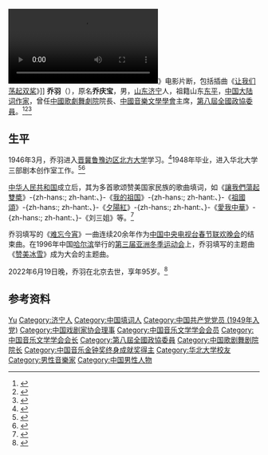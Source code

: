 {{Recent Death|time=2022-06-20T02:56:08+00:00}}
{{Infobox classical
| 中文名 = 乔羽
| 画像 = 
| 附注 =  
| 原文名 = 
| 拉丁字母 = 
| 国别 = {{PRC}}
| 出生日期 = {{birthdate|1927|11|16}}
| 出生地 = {{CHN-1912|山东省}}[[兖济道|兖济道]][[济宁县|济宁县]]
| 逝世日期 = {{deathdateandage|2022|6|19|1927|11|16}}
| 逝世地 = {{CHN}}[[北京市|北京市]]
| 职业 =  词作家
| 擅长作品类型 = 
| ancestor =山东[[东平|东平]]
| 代表作 = 《[[我的祖国_(中国)|我的祖国]]》、《[[让我们荡起双桨|让我们荡起双桨]]》、《[[人说山西好风光|人说山西好风光]]》、《[[难忘今宵|难忘今宵]]》、《[[大風車|大風車]]》
| 师从 = 
| 学生 = 
| 官方网站 = 
}}
[[File:Let_Us_Sway_Twin_Oars.ogv|thumb]]》电影片断，包括插曲《[[让我们荡起双桨|让我们荡起双桨]]》]]
'''乔羽'''（{{bd|1927年|11月16日|2022年|catIdx=Qiao,乔|6月19日}}），原名'''乔庆宝'''，男，[[山东|山东]][[济宁市|济宁]]人，祖籍山东[[东平|东平]]，[[中国大陆|中国大陆]][[词作家|词作家]]，曾任[[中國歌劇舞劇院|中國歌劇舞劇院]]院長、[[中國音樂文學學會|中國音樂文學學會]]主席，[[第八屆全國政協委員|第八屆全國政協委員]]。<ref>{{Cite web |last=章彦 |date=2005-02-16 |title=乔羽：青山在 人未老 |url=http://www.people.com.cn/GB/news/37146/37147/3179682.html |work=人民日报海外版 |archive-url=https://web.archive.org/web/20131220103604/http://people.com.cn/GB/news/37146/37147/3179682.html |archive-date=2013-12-20 |accessdate=2020-04-19 |dead-url=yes}}</ref><ref>{{Cite book|title=中华当代文化名人大辞典|author=张品兴, 殷登祥, 陈有进等主编|publisher=中国广播电视出版社|year=1992|isbn=9787504315137|location=北京|pages=}}</ref><ref>{{Cite book|title=二十世纪中国名人辞典|author=蔡开松, 于信凤主编; 曾卓明, 周溯源, 赵书刚副主编|publisher=辽宁人民出版社|year=1991|isbn=|location=沈阳|pages=}}</ref>

== 生平 ==
1946年3月，乔羽进入[[晋冀鲁豫边区|晋冀鲁豫边区]][[北方大学|北方大学]]学习。<ref>{{Cite book|title=中国当代文化名人小传|author=伍杰主编; 崔运玺, 王伟华, 周昌喜副主编|publisher=辽宁人民出版社|year=1993|isbn=9787205022938|location=沈阳|pages=}}</ref>1948年毕业，进入华北大学三部剧本创作室工作。<ref>{{Cite book|title=中国当代文学辞典|author=王庆生主编; 刘炳泽, 张皓, 陈其光副主编|publisher=武汉出版社|year=1996|isbn=|location=武汉|pages=}}</ref><ref>{{Cite book|title=中国当代文艺名人辞典|author=谷向阳, 王庆新主编|publisher=学苑出版社|year=1994|isbn=|location=北京|pages=}}</ref>

[[中华人民共和国|中华人民共和国]]成立后，其为多首歌颂赞美国家民族的歌曲填词，如《[[讓我們蕩起雙槳|讓我們蕩起雙槳]]》-{zh-hans:<nowiki></nowiki>; zh-hant:、}-《[[我的祖國_(中國)|我的祖国]]》-{zh-hans:<nowiki></nowiki>; zh-hant:、}-《[[祖國頌|祖國頌]]》-{zh-hans:<nowiki></nowiki>; zh-hant:、}-《[[夕陽紅|夕陽紅]]》-{zh-hans:<nowiki></nowiki>; zh-hant:、}-《[[愛我中華|愛我中華]]》-{zh-hans:<nowiki></nowiki>; zh-hant:、}-《刘三姐》等。<ref>{{cite news|title=著名词作家剧作家乔羽逝世|url=http://www.news.cn/2022-06/20/c_1128757466.htm|work=北京日报客户端|date=2022-06-20}}</ref>

乔羽填写的《[[难忘今宵|难忘今宵]]》一曲连续20余年作为[[中国中央电视台春节联欢晚会|中国中央电视台春节联欢晚会]]的结束曲。在1996年中国[[哈尔滨|哈尔滨]]举行的[[第三届亚洲冬季运动会|第三届亚洲冬季运动会]]上，乔羽填写的主题曲《[[赞美冰雪|赞美冰雪]]》成为大会的主题曲。

2022年6月19日晚，乔羽在北京去世，享年95岁。<ref name=":0">{{cite news|title=95岁乔羽病逝：中国人的一生，都在他笔下的歌词里|url=http://www.chinanews.com.cn/cul/2022/06-20/9784246.shtml|work=中国新闻网|date=2022-06-20}}</ref>

== 参考资料 ==
{{reflist}}

{{中国戏剧家协会第四届理事会}}
{{Navboxes 
| title  = 乔羽在[[中国文学艺术界联合会|中国文学艺术界联合会]]的职务
| list1  =
{{中国文学艺术界联合会第六届全国委员会}}
{{中国文学艺术界联合会第九届全国委员会}}
{{中国文学艺术界联合会第十届全国委员会}}
}}

{{Authority control}}
{{DEFAULTSORT:Qiao乔}}
[[Category:喬姓|Yu]]
[[Category:济宁人|Category:济宁人]]
[[Category:中国填词人|Category:中国填词人]]
[[Category:中国共产党党员_(1949年入党)|Category:中国共产党党员 (1949年入党)]]
[[Category:中国戏剧家协会理事|Category:中国戏剧家协会理事]]
[[Category:中国音乐文学学会会员|Category:中国音乐文学学会会员]]
[[Category:中国音乐文学学会会长|Category:中国音乐文学学会会长]]
[[Category:第八屆全國政協委員|Category:第八屆全國政協委員]]
[[Category:中国歌剧舞剧院院长|Category:中国歌剧舞剧院院长]]
[[Category:中国音乐金钟奖终身成就奖得主|Category:中国音乐金钟奖终身成就奖得主]]
[[Category:华北大学校友|Category:华北大学校友]]
[[Category:男性音樂家|Category:男性音樂家]]
[[Category:中国男性人物|Category:中国男性人物]]